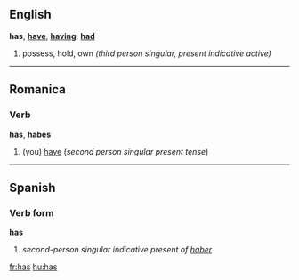 ==English==
'''has''', '''[[have]]''', '''[[having]]''', '''[[had]]'''

# possess, hold, own ''(third person singular, present indicative active)''

----
==Romanica==
===Verb===
'''has''', '''habes'''

#(you) [[have]] (''second person singular present tense'')

----

==Spanish==
===Verb form===
'''has'''

# ''second-person singular indicative present of [[haber]]''

[[fr:has]]
[[hu:has]]